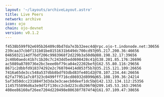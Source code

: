 ```yaml
---
layout: '~/layouts/archiveLayout.astro'
title: Live Peers
network: archive
icon: ojo
chain: ojo-devnet
version: v0.1.2
---
```

```
f4538b599f92e695b26409c0bd7da7e3b32eec4d@rpc.ojo-t.indonode.net:30656
239caa37cb0f131b01be8151631b649dc700cd97@95.217.200.36:46656
0465032114df76df206c9983968f2d229b3a50d6@88.198.32.17:39656
2c40b0aedc41b7c1b20c7c243dd5edd698428c41@138.201.85.176:26696
ac5089a8789736e2bc3eee0bf79ca04e22202bef@162.55.80.116:29656
8671c2dbbfd918374292e2c760704414d853f5b7@35.215.121.109:26656
7416a65de3cc548a537dbb8bdf93dbd83fe401d2@78.107.234.44:26656
62fa77951a7c8f323c0499fff716cd86932d8996@65.108.199.36:24214
5af3d50dcc231884f3d3da3e3caecb0deef1dc5b@142.132.134.112:25356
1145755896d6a3e9df2f130cc2cbd223cdb206f0@209.145.53.163:29656
408ee86160af26ee7204d220498e80638f7874f4@161.97.109.47:38656
```